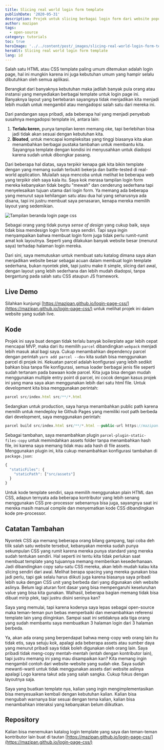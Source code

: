 ```yaml
---
title: Slicing real world login form template
publishDate: '2020-05-31'
description: Projek untuk slicing berbagai login form dari website populer dari 0 tanpa framework CSS
author: mazipan
tags:
  - open-source
category: tutorials
toc: true
heroImage: '../../content/post/_images/slicing-real-world-login-form-template/login-css-screenshoot.png'
heroAlt: Slicing real world login form template
lang: id
---
```


Salah satu HTML atau CSS template paling umum ditemukan adalah login page, hal ini mungkin karena ini juga kebutuhan umum yang hampir selalu dibutuhkan oleh semua aplikasi.

Berangkat dari banyaknya kebutuhan maka jadilah banyak pula orang atau instansi yang menyediakan berbagai template untuk login page ini. Banyaknya layout yang bertebaran sayangnya tidak menjadikan kita menjadi lebih mudah untuk mengambil atau mengadopsi salah satu dari mereka ini.

Dari pandangan saya pribadi, ada beberapa hal yang menjadi penyebab susahnya mengadopsi template ini, antara lain:

1. **Terlalu keren**, punya tampilan keren memang oke, tapi berlebihan bisa jadi tidak akan sesuai dengan kebutuhan kita.
2. **Bloated**, untuk mencapai kompleksitas yang tinggi biasanya kita akan menambahkan berbagai pustaka tambahan untuk membantu kita. Sayangnya template dengan kondisi ini menyusahkan untuk diadopsi karena sudah untuk dibongkar pasang.

Dari beberapa hal diatas, saya terpikir kenapa gak kita bikin template dengan yang memang sudah terbukti bekerja dan battle-tested di real-world application. Mulailah saya mencoba untuk melihat ke beberapa web yang terpikir oleh saya kala itu. Saya kok merasa tampilan login form mereka kebanyakan tidak begitu "mewah" dan cenderung sederhana tapi menyelesaikan tujuan utama dari login form. Ya memang ada beberapa yang menurut saya kehilangan satu atau dua hal yang seharusnya ada disana, tapi ini justru membuat saya penasaran, kenapa mereka memilih layout yang sedemikian.

![Tampilan beranda login page css](/thumbnail/slicing-real-world-login-form-template/login-css-screenshoot.png)

Sebagai orang yang tidak punya _sense of design_ yang cukup baik, saya tidak bisa mendesign login form saya sendiri. Tapi saya ingin menyampaikan bahwa membuat login form juga tidak perlu rumit-rumit amat kok layoutnya. Seperti yang dilakukan banyak website besar (menurut saya) terhadap halaman login mereka.

Dari sini, saya memutuskan untuk membuat satu katalog dimana saya akan menjadikan website besar sebagai acuan dalam membuat login template sederhana, bukan nyontek plek, tapi justru make it simple, slicing dari awal, dengan layout yang lebih sederhana dan lebih mudah diadopsi, tanpa bergantung pada salah satu CSS ataupun JS framework.

## Live Demo

Silahkan kunjungi [https://mazipan.github.io/login-page-css/](https://mazipan.github.io/login-page-css/) untuk melihat projek ini dalam website yang sudah live.

## Kode

Projek ini saya buat dengan tidak terlalu banyak boilerplate agar lebih cepat mencapai MVP, maka dari itu memilih `parcel` dibandingkan `webpack` menjadi lebih masuk akal bagi saya.
Cukup menambahkan dependency parcel dengan perintah `yarn add parcel --dev` kita sudah bisa menggunakan parcel di projek ini.
Kekuatan parcel adalah konfigurasi yang lebih sedikit bahkan bisa tanpa file konfigurasi, semua loader berbagai jenis file seperti sudah tertanam pada bawaan kode parcel.
Kita juga bisa dengan mudah menggunakan multiple entry point di parcel, ini cocok dengan kasus projek ini yang mana saya akan menggunakan lebih dari satu html file.
Untuk development kita bisa menggunakan perintah:

```javascript
parcel src/index.html src/**/*.html
```

Sedangkan untuk production, saya hanya menambahkan public path karena memilih untuk mendeploy ke Github Pages yang memiliki root path berbeda dari development, saya menggunakan perintah:

```javascript
parcel build src/index.html src/**/*.html --public-url https://mazipan.github.io/login-page-css/
```

Sebagai tambahan, saya menambahkan plugin `parcel-plugin-static-files-copy` untuk memindahkan assets folder tanpa menambahkan hash file, ini karena saya memang tidak mau ada hash di file assets.
Menggunakan plugin ini, kita cukup menambahkan konfigurasi tambahan di `package.json`:

```javascript
{
  "staticFiles": {
    "staticPath": ["src/assets"]
  }
}
```

Untuk kode template sendiri, saya memilih menggunakan plain HTML dan CSS, adapun ternyata ada beberapa kontributor yang lebih senang menggunakan CSS pre-processor sebenarnya bisa juga, sayangnya saat ini mereka masih manual compile dan menyematkan kode CSS dibandingkan kode pre-processor.

## Catatan Tambahan

Nyontek CSS aja memang beberapa orang bilang gampang, tapi coba deh tilik salah satu website tersebut, kebanyakan mereka sudah punya sekumpulan CSS yang rumit karena mereka punya standard yang mereka sudah tentukan sendiri. Hal seperti ini tentu kita tidak perlukan saat membuat template yang tujuannya memang memberikan kesederhanaan. Jadi dibandingkan copy satu-satu CSS mereka, akan lebih mudah kalau kita slicing sendiri dari awal. Melihat berapa spacing yang mereka gunakan bisa jadi perlu, tapi gak selalu harus diikuti juga karena biasanya saya pribadi lebih suka dengan CSS unit yang berbeda dari yang digunakan oleh website aslinya. Belum lagi aturan font dasar yang bisa mempengaruhi keseluruhan value yang bisa kita gunakan. Walhasil, beberapa bagian memang tidak bisa dibuat mirip plek, tapi justru disini seninya kan?

Saya yang memulai, tapi karena kodenya saya lepas sebagai open-source maka teman-teman pun bebas memperbaiki dan menambahkan referensi template lain yang diinginkan. Sampai saat ini setidaknya ada tiga orang yang sudah membantu saya membuatkan 3 halaman login dari 3 halaman berbeda.

Ya, akan ada orang yang berpendapat bahwa meng-copy web orang lain itu tidak etis, saya setuju kok, apalagi ada beberapa assets atau sumber daya yang menurut pribadi saya tidak boleh digunakan oleh orang lain. Saya pribadi tidak meng-copy mentah-mentah (entah dengan kontributor lain), tapi justru memang ini yang mau disampaikan kan? Kita memang ingin mengambil contoh dari website-website yang sudah oke. Saya sudah mewanti-wanti untuk tidak menggunakan assets dari website aslinya apalagi Logo karena takut ada yang salah sangka. Cukup fokus dengan layoutnya saja.

Saya yang buatkan template nya, kalian yang ingin mengimplementasikan bisa menyesuaikan kembali dengan kebutuhan kalian. Kalian bisa mengubah warnanya biar sesuai dengan tema kalian, kalian bisa menambahkan interaksi yang kebanyakan belum diikutkan.

## Repository

Kalian bisa menemukan katalog login template yang saya dan teman-teman kontributor lain buat di tautan [https://mazipan.github.io/login-page-css/](https://mazipan.github.io/login-page-css/)
